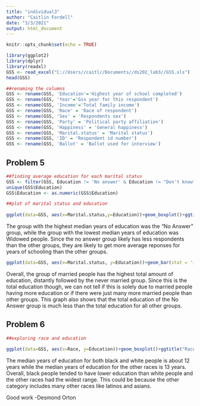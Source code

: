 ```yaml
---
title: "individual3"
author: "Caitlin Fordell"
date: "3/3/2021"
output: html_document
---
```


```r
knitr::opts_chunk$set(echo = TRUE)
```



```r
library(ggplot2)
library(dplyr)
library(readxl)
GSS <- read_excel("C://Users//caitl//Documents//ds202_lab3//GSS.xls")
head(GSS)
```



```r
##renaming the columns
GSS <- rename(GSS, 'Education'='Highest year of school completed')
GSS <- rename(GSS, 'Year'='Gss year for this respondent')
GSS <- rename(GSS, 'Income'='Total family income')
GSS <- rename(GSS, 'Race' = 'Race of respondent')
GSS <- rename(GSS, 'Sex' = 'Respondents sex')
GSS <- rename(GSS, 'Party' = 'Political party affiliation')
GSS <- rename(GSS, 'Happiness' = 'General happiness')
GSS <- rename(GSS, 'Marital.status' = 'Marital status')
GSS <- rename(GSS, 'ID' = 'Respondent id number')
GSS <- rename(GSS, 'Ballot' = 'Ballot used for interview')
```


## Problem 5
```r
##finding average education for each marital status
GSS <- filter(GSS, Education != 'No answer' & Education != "Don't know" & !is.na(Education) & Education != "NA" )
unique(GSS$Education)
GSS$Education <- as.numeric(GSS$Education)
```

```r
##plot of marital status and education
  
ggplot(data=GSS, aes(x=Marital.status,y=Education))+geom_boxplot()+ggtitle("Marital Status vs. Education")+theme(axis.text.x = element_text(angle = 90))+xlab("Marital Status")
```

The group with the highest median years of education was the "No Answer" group, while the group with the lowest median years of education was Widowed people. Since the no answer group likely has less respondents than the other groups, they are likely to get more average reponses for years of schooling than the other groups.

```r
ggplot(data=GSS, aes(x=Marital.status, y=Education))+geom_bar(stat = 'identity')+xlab("Marital Status")+ggtitle("Marital Status vs. Total Education Bar Graph")
```

Overall, the group of married people has the highest total amount of education, distantly followed by the never married group. Since this is the total education though, we can not tell if this is solely due to married people having more education or if there were just many more married people than other groups. This graph also shows that the total education of the No Answer group is much less than the total education for all other groups.

## Problem 6
```r
##exploring race and education

ggplot(data=GSS, aes(x=Race, y=Education))+geom_boxplot()+ggtitle("Race vs. Education")
```

The median years of education for both black and white people is about 12 years while the median years of education for the other races is 13 years. Overall, black people tended to have lower education than white people and the other races had the widest range. This could be because the other category includes many other races like latinos and asians. 


Good work -Desmond Orton